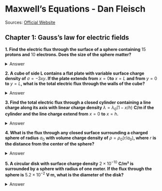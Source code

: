 # Maxwell's Equations - Dan Fleisch {.unnumbered}

Sources: [Official Website](https://www.danfleisch.com/maxwell/)

## Chapter 1: Gauss’s law for electric fields


**1. Find the electric flux through the surface of a sphere containing** $15$ **protons and** $10$ **electrons. Does the size of the sphere matter?**

<details>

<summary>Answer</summary>
</details>

**2. A cube of side L contains a flat plate with variable surface charge density of** $σ = -3xy$**. If the plate extends from** $x = 0$**to** $x = L$ **and from** $y = 0$ **to** $y = L$**, what is the total electric flux through the walls of the cube?**

<details>

<summary>Answer</summary>

</details>

**3. Find the total electric flux through a closed cylinder containing a line charge along its axis with linear charge density** $λ = λ_0(1-x/h)$ **C/m if the cylinder and the line charge extend from** $x = 0$ **to** $x = h$**.**

<details>

<summary>Answer</summary>

</details>

**4. What is the flux through any closed surface surrounding a charged sphere of radius** $a_0$ **with volume charge density of** $ρ = ρ_0(r/a_0)$**, where** $r$ **is the distance from the center of the sphere?**

<details>

<summary>Answer</summary>

</details>

**5. A circular disk with surface charge density** $2 \times 10^{-10}$ **C/m² is surrounded by a sphere with radius of one meter. If the flux through the sphere is** $5.2 \times 10^{-2}$ **V·m, what is the diameter of the disk?**

<details>

<summary>Answer</summary>

</details>
